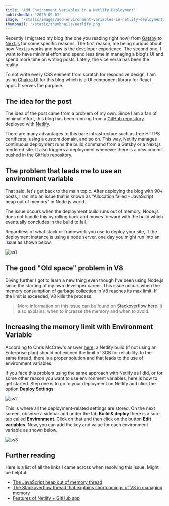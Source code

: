 ```yaml
---
title: 'Add Environment Variables in a Netlify Deployment'
publishedAt: '2020-09-01'
image: '/static/images/add-environment-variables-in-netlify-deployment/cover.png'
thumbnail: '/static/thumbnails/netlify.png'
---
```


Recently I migrated my blog (the one you reading right now) from [Gatsby](https://www.gatsbyjs.com/) to [Next.js](https://nextjs.org/) for some specific reasons. The first reason, me being curious about how Next.js works and how is the developer experience. The second one, I want to have minimal effort and spend less time in managing a blog's UI and spend more time on writing posts. Lately, the vice versa has been the reality.

To not write every CSS element from scratch for responsive design, I am using [Chakra UI](https://blog.logrocket.com/how-to-create-forms-with-chakra-ui-in-react-apps/) for this blog which is a UI component library for React apps. It serves the purpose.

## The idea for the post

The idea of the post came from a problem of my own. Since I am a fan of minimal effort, this blog has been running from a [GitHub repository](https://github.com/amandeepmittal/amanhimself.dev) deployed with [Netlify](https://www.netlify.com/).

There are many advantages to this bare infrastructure such as free HTTPS certificate, using a custom domain, and so on. This way, Netlify manages continuous deployment runs the build command from a Gatsby or a Next.js rendered site. It also triggers a deployment whenever there is a new commit pushed in the GitHub repository.

## The problem that leads me to use an environment variable

That said, let's get back to the main topic. After deploying the blog with 90+ posts, I ran into an issue that is known as "Allocation failed - JavaScript heap out of memory" in Node.js world.

The issue occurs when the deployment build runs out of memory. Node.js does not handle this by rolling back and moves forward with the build which eventually concludes in the build to fail.

Regardless of what stack or framework you use to deploy your site, if the deployment instance is using a node server, one day you might run into an issue as shown below.

![ss1](https://i.imgur.com/heymZ2D.png)

## The good "Old space" problem in V8

Diving further I got to learn a new thing even though I've been using Node.js since the starting of my own developer career. This issue occurs when the memory consumption of garbage collection in V8 reaches its max limit. If the limit is exceeded, V8 kills the process.

> More information on this issue can be found on [Stackoverflow here](https://stackoverflow.com/questions/48387040/nodejs-recommended-max-old-space-size/48392705). It also explains, when to increase the memory and when to avoid.

## Increasing the memory limit with Environment Variable

According to Chris McCraw's answer [here](https://community.netlify.com/t/fatal-error-call-and-retry-last-allocation-failed-javascript-heap-out-of-memory/1840/4), a Netlify build (if not using an Enterprise plan) should not exceed the limit of 3GB for reliability. In the same thread, there is a proper solution and that leads to the use of environment variables.

If you face this problem using the same approach with Netlify as I did, or for some other reason you want to use environment variables, here is how to get started. Step one is to go to your deployment on Netlify and click the option **Deploy Settings**.

![ss2](https://i.imgur.com/qjEP2pR.png)

This is where all the deployment-related settings are stored. On the next screen, observe a sidebar and under the tab **Build & deploy** there is a sub-tab called **Environment**. Click on that and then click on the button **Edit variables**. Now, you can add the key and value for each environment variable as shown below.

![ss3](https://i.imgur.com/5NKWri1.png)

## Further reading

Here is a list of all the links I came across when resolving this issue. Might be helpful:

- [The JavaScript heap out of memory thread](https://community.netlify.com/t/fatal-error-call-and-retry-last-allocation-failed-javascript-heap-out-of-memory/1840/4)
- [The Stackoverflow thread that explains shortcomings of V8 in managing memory](https://stackoverflow.com/questions/48387040/nodejs-recommended-max-old-space-size/48392705)
- [Features of Netlify + GitHub app](https://github.com/apps/netlify)
